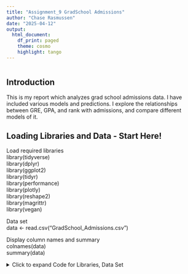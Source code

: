 ```yaml
---
title: "Assignment_9 GradSchool Admissions"
author: "Chase Rasmussen"
date: "2025-04-12"
output:
  html_document:
    df_print: paged
    theme: cosmo
    highlight: tango
---
```


```r

```

## Introduction

This is my report which analyzes grad school admissions data. I have included various models and predictions. I explore the relationships between GRE, GPA, and rank with admissions, and compare different models of it. 


## Loading Libraries and Data - Start Here!

Load required libraries  
library(tidyverse)  
library(dplyr)  
library(ggplot2)  
library(tidyr)  
library(performance)  
library(plotly)  
library(reshape2)  
library(magrittr)  
library(vegan)  


Data set  
data <- read.csv("GradSchool_Admissions.csv")


Display column names and summary  
colnames(data)    
summary(data)  

<details>
<summary>Click to expand Code for Libraries, Data Set</summary>
```r
# Load required libraries
library(tidyverse)
library(dplyr)
library(ggplot2)
library(tidyr)
library(performance)
library(plotly)
library(reshape2)
library(magrittr)
library(vegan)

# Data set
data <- read.csv("GradSchool_Admissions.csv")


# Display column names and summary
colnames(data)  
summary(data)

```

## Exploring the Data
### Relationships between GRE, GPA, and Rank  
Testing the drop down option here.
<details>
<summary>Click to expand Code for Relationships</summary>

```r

# Build basic models
model_gre_admit <- glm(admit ~ gre, data = data, family = binomial)
summary(model_gre_admit)

model_gpa_admit <- glm(admit ~ gpa, data = data, family = binomial)
summary(model_gpa_admit)

model_rank_admit <- glm(admit ~ rank, data = data, family = binomial)
summary(model_rank_admit)
```



## Plotting GRE vs GPA and Correlation Test  
Just want to see the plot here.. 

```r
# Scatter plot of GRE vs GPA
plot(data$gre, data$gpa)
cor(data$gre, data$gpa)
cor.test(data$gre, data$gpa)
```

## Predicted Admission Probabilites
```r
# Data frame for plotting predicted probabilities
plot_data <- data.frame(
  gre = data$gre,
  gpa = data$gpa,
  rank = data$rank,
  admit = data$admit,
  pred_gre = predict(model_gre_admit, type = "response"),
  pred_gpa = predict(model_gpa_admit, type = "response"),
  pred_rank = predict(model_rank_admit, type = "response"))

# Plotting predicted probabilities for GRE, GPA, and Rank
ggplot(plot_data, aes(x = gre, y = pred_gre)) +
  geom_line(color = "blue") +
  geom_point(aes(y = admit), alpha = 0.3) +
  labs(title = "Admission Probability vs GRE Score", x = "GRE Score", y = "Admission Probability") +
  theme_minimal()
```


That didn't turn out how I wanted, didn't give me a lot of information. I decided to tweak it a bit and run it by comparing models.

## Comparing Models

```r
# Models with varying complexities
model_gre_gpa_admit <- glm(admit ~ gre + gpa, data = data, family = binomial)
model_full_admit <- glm(admit ~ gre + gpa + rank, data = data, family = binomial)

# Compare model performance
comp <- compare_performance(model_gre_gpa_admit, model_full_admit) %>%
  plot()
print(comp)
```


I liked this more, but I wanted a 3D image, and I ended up needing help on this part. 



```r
gre_vals <- seq(min(data$gre), max(data$gre), length.out = 100)
gpa_vals <- seq(min(data$gpa), max(data$gpa), length.out = 100)
rank_levels <- unique(data$rank)

prediction_grid <- expand.grid(gre = gre_vals,
                               gpa = gpa_vals,
                               rank = rank_levels)

prediction_grid$predicted_prob <- predict(model_full_admit, newdata = prediction_grid, type = "response")

# 3D Plot using plotly
prediction_grid_rank1 <- prediction_grid[prediction_grid$rank == 1, ]

z_matrix <- acast(prediction_grid_rank1, gpa ~ gre, value.var = "predicted_prob")

plotly::plot_ly(
  x = gre_vals,
  y = gpa_vals,
  z = z_matrix
) %>%
  plotly::add_surface(colorscale = "Blues") %>%
  plotly::layout(
    title = list(text = "Predicted Admission Probability (GRE * GPA Interaction, Rank 1)"),
    scene = list(
      xaxis = list(title = "GRE"),
      yaxis = list(title = "GPA"),
      zaxis = list(title = "Admission Probability")
    )
  )
```


## Click the image and move it around!!  
Although its pretty cool, I still am just playing with predictions.  
Now I wanted to test the model performance!

## Model performance on Test Data
```r
# Train/test split
set.seed(123)
train_indices <- sample(1:nrow(data), size = 0.7 * nrow(data))
train_data <- data[train_indices, ]
test_data <- data[-train_indices, ]

# Fit the interaction model
model_interact <- glm(admit ~ gre * gpa + rank, data = train_data, family = binomial)

# Predictions and accuracy
test_data$predicted_prob <- predict(model_interact, newdata = test_data, type = "response")
test_data$predicted_class <- ifelse(test_data$predicted_prob >= 0.5, 1, 0)

# Confusion matrix and accuracy
table(Predicted = test_data$predicted_class, Actual = test_data$admit)
mean(test_data$predicted_class == test_data$admit)
```

Now to train the data and test the predictions against the actual data!

## Training
```r
# Train/test split
set.seed(123)
train_indices <- sample(1:nrow(data), size = 0.7 * nrow(data))
train_data <- data[train_indices, ]
test_data <- data[-train_indices, ]
# interaction model
model_interact <- glm(admit ~ gre * gpa + rank, data = train_data, family = binomial)
# add probabilites and make them binary
test_data$predicted_prob <- predict(model_interact, newdata = test_data, type = "response")
# convert to lables and a threshold
test_data$predicted_class <- ifelse(test_data$predicted_prob >= 0.5, 1, 0)
# confusion matrix
table(Predicted = test_data$predicted_class, Actual = test_data$admit)
# finally accuracy
mean(test_data$predicted_class == test_data$admit)
```
# In the End:

I was able to explore the data. Explored correlations between variables - GRE and GPA were found to have a weak correlation. We created Logistic Regression models based on admissions. We then built up more complex models and compared their performance - The interaction model performed the best. Then we had a lot of visualization option to show these performances. Then, I split the data to check for validation. I split it and then trained the interaction model and ran that against the real data. 

Finally: My final model correctly predicted admission decisions at ~71.7% which in a regression model, this is a great result. 

However: That also means there is ~28.3% unexplained. This could be due to noise in the data set, unmeasured factors, or inherent unpredictability.

Thanks!


## Bonus - Dimensionality Reduction - non-metric multidimensional scaling (NMDS)

```r
# Select only numeric predictors (you can scale them if needed)
data_numeric <- data %>%
  select(gre, gpa, rank)

# NMDS using Bray-Curtis dissimilarity (common for mixed data)
nmds_result <- metaMDS(data_numeric, distance = "euclidean", k = 2, trymax = 100)

# Check stress (how good the fit is)
nmds_result$stress

# Extract NMDS scores (coordinates in 2D space)
nmds_points <- as.data.frame(nmds_result$points)
nmds_points$admit <- as.factor(data$admit)

# Plot using ggplot

ggplot(nmds_points, aes(x = MDS1, y = MDS2, color = admit)) +
  geom_point(size = 3, alpha = 0.7) +
  labs(title = "NMDS of Grad School Admissions",
       x = "NMDS Dimension 1", y = "NMDS Dimension 2",
       color = "Admission Status") +
  theme_minimal()
```


Similar scores cluster together - that would be good. 2 separate groups - admitted and non-admitted, that also would be great. I did not have the latter. I do think it shows 2 clusters, or at least the start of some clustering. 

